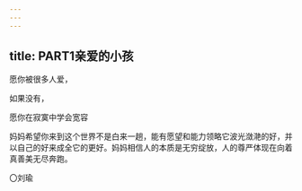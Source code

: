 ```yaml
---
---
---
```

title: PART1亲爱的小孩
---



愿你被很多人爱，

如果没有，

愿你在寂寞中学会宽容

妈妈希望你来到这个世界不是白来一趟，能有愿望和能力领略它波光潋滟的好，并以自己的好来成全它的更好。妈妈相信人的本质是无穷绽放，人的尊严体现在向着真善美无尽奔跑。

〇刘瑜